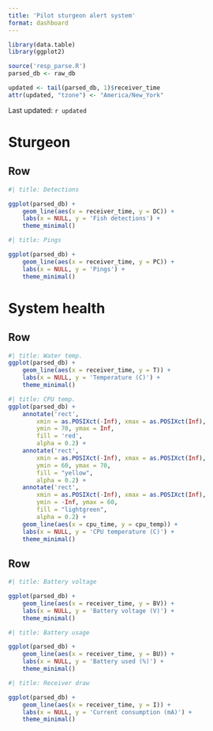 ```yaml
---
title: 'Pilot sturgeon alert system'
format: dashboard
---
```


```r
library(data.table)
library(ggplot2)

source('resp_parse.R')
parsed_db <- raw_db

updated <- tail(parsed_db, 1)$receiver_time
attr(updated, "tzone") <- "America/New_York"
```

Last updated: `r updated`

# Sturgeon

## Row {.tabset}

```r
#| title: Detections

ggplot(parsed_db) +
    geom_line(aes(x = receiver_time, y = DC)) +
    labs(x = NULL, y = 'Fish detections') +
    theme_minimal()
```

```r
#| title: Pings

ggplot(parsed_db) +
    geom_line(aes(x = receiver_time, y = PC)) +
    labs(x = NULL, y = 'Pings') +
    theme_minimal()
```

# System health

## Row {.tabset}

```r
#| title: Water temp.
ggplot(parsed_db) +
    geom_line(aes(x = receiver_time, y = T)) +
    labs(x = NULL, y = 'Temperature (C)') +
    theme_minimal()
```
```r
#| title: CPU temp.
ggplot(parsed_db) +
    annotate('rect',
        xmin = as.POSIXct(-Inf), xmax = as.POSIXct(Inf),
        ymin = 70, ymax = Inf,
        fill = 'red',
        alpha = 0.2) +
    annotate('rect',
        xmin = as.POSIXct(-Inf), xmax = as.POSIXct(Inf),
        ymin = 60, ymax = 70,
        fill = "yellow",
        alpha = 0.2) +
    annotate('rect',
        xmin = as.POSIXct(-Inf), xmax = as.POSIXct(Inf),
        ymin = -Inf, ymax = 60,
        fill = "lightgreen",
        alpha = 0.2) +
    geom_line(aes(x = cpu_time, y = cpu_temp)) +
    labs(x = NULL, y = 'CPU temperature (C)') +
    theme_minimal()
```

## Row {.tabset}

```r
#| title: Battery voltage

ggplot(parsed_db) +
    geom_line(aes(x = receiver_time, y = BV)) +
    labs(x = NULL, y = 'Battery voltage (V)') +
    theme_minimal()
```
```r
#| title: Battery usage

ggplot(parsed_db) +
    geom_line(aes(x = receiver_time, y = BU)) +
    labs(x = NULL, y = 'Battery used (%)') +
    theme_minimal()
```
```r
#| title: Receiver draw

ggplot(parsed_db) +
    geom_line(aes(x = receiver_time, y = I)) +
    labs(x = NULL, y = 'Current consumption (mA)') +
    theme_minimal()
```